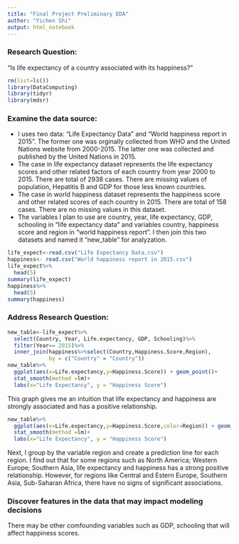 ```yaml
---
title: "Final Project Preliminary EDA"
author: "Yichen Shi"
output: html_notebook
---
```


### Research Question: 
\newline "Is life expectancy of a country associated with its happiness?"

```r
rm(list=ls())
library(DataComputing)
library(tidyr)
library(mdsr)
```

### Examine the data source:
* I uses two data: "Life Expectancy Data" and "World happiness report in 2015". The former one was orginally collected from WHO and the United Nations website from 2000-2015. The latter one was collected and published by the United Nations in 2015.
* The case in life expectancy dataset represents the life expectancy scores and other related factors of each country from year 2000 to 2015. There are total of 2938 cases. There are missing values of population, Hepatitis B and GDP for those less known countries. 
* The case in world happiness dataset represents the happiness score and other related scores of each country in 2015. There are total of 158 cases. There are no missing values in this dataset.
* The variables I plan to use are country, year, life expectancy, GDP, schooling in "life expectancy data" and variables country, happiness score and region in "world happiness report". I then join this two datasets and named it "new_table" for analyzation.

```r
life_expect<-read.csv("Life Expectancy Data.csv")
happiness<- read.csv("World happiness report in 2015.csv")
life_expect%>%
  head(5)
summary(life_expect)
happiness%>%
  head(5)
summary(happiness)

```

### Address Research Question:
```r
new_table<-life_expect%>%
  select(Country, Year, Life.expectancy, GDP, Schooling)%>%
  filter(Year== 2015)%>%
  inner_join(happiness%>%select(Country,Happiness.Score,Region),
             by = c("Country" = "Country"))
new_table%>%
  ggplot(aes(x=Life.expectancy,y=Happiness.Score)) + geom_point()+
  stat_smooth(method =lm)+
  labs(x="Life Expectancy", y = "Happiness Score")
```

This graph gives me an intuition that life expectancy and happiness are strongly associated and has a positive relationship.
```r
new_table%>%
  ggplot(aes(x=Life.expectancy,y=Happiness.Score,color=Region)) + geom_point()+
  stat_smooth(method =lm)+
  labs(x="Life Expectancy", y = "Happiness Score")
```

Next, I group by the variable region and create a prediction line for each region. I find out that for some regions such as North America; Western Europe; Southern Asia, life expectancy and happiness has a strong positive relationship. However, for regions like Central and Estern Europe, Southern Asia, Sub-Saharan Africa, there have no signs of significant associations. 

### Discover features in the data that may impact modeling decisions
There may be other comfounding variables such as GDP, schooling that will affect happiness scores.

